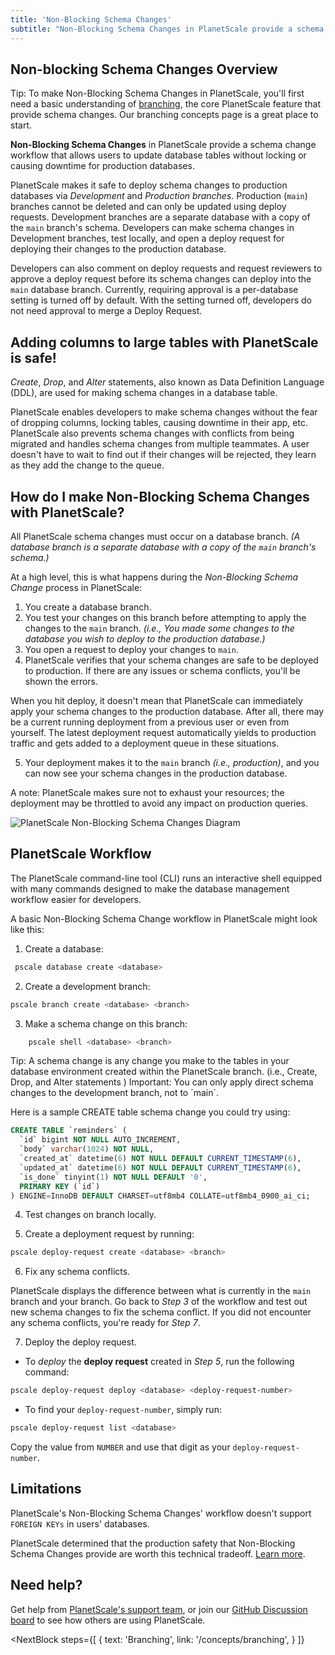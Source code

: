 ```yaml
---
title: 'Non-Blocking Schema Changes'
subtitle: "Non-Blocking Schema Changes in PlanetScale provide a schema change workflow that allows users to update database tables without locking or causing downtime for production databases."
---
```

## Non-blocking Schema Changes Overview

<InfoBlock type="tip">
Tip: To make Non-Blocking Schema Changes in PlanetScale, you'll first need a basic understanding of <a href="https://docs.planetscale.com/concepts/branching">branching</a>, the core PlanetScale feature that provide schema changes. Our branching concepts page is a great place to start.
</InfoBlock> 

**Non-Blocking Schema Changes** in PlanetScale provide a schema change workflow that allows users to update database tables without locking or causing downtime for production databases. 

PlanetScale makes it safe to deploy schema changes to production databases via _Development_ and _Production branches_. Production (`main`) branches cannot be deleted and can only be updated using deploy requests. Development branches are a separate database with a copy of the `main` branch's schema. Developers can make schema changes in Development branches, test locally, and open a deploy request for deploying their changes to the production database. 

Developers can also comment on deploy requests and request reviewers to approve a deploy request before its schema changes can deploy into the `main` database branch. Currently, requiring approval is a per-database setting is turned off by default. With the setting turned off, developers do not need approval to merge a Deploy Request.

## Adding columns to large tables with PlanetScale is safe! 

_Create_, _Drop_, and _Alter_ statements, also known as Data Definition Language (DDL), are used for making schema changes in a database table. 

PlanetScale enables developers to make schema changes without the fear of dropping columns, locking tables, causing downtime in their app, etc. PlanetScale also prevents schema changes with conflicts from being migrated and handles schema changes from multiple teammates. A user doesn't have to wait to find out if their changes will be rejected, they learn as they add the change to the queue.

## How do I make Non-Blocking Schema Changes with PlanetScale?

All PlanetScale schema changes must occur on a database branch. _(A database branch is a separate database with a copy of the `main` branch's schema.)_

At a high level, this is what happens during the _Non-Blocking Schema Change_ process in PlanetScale:

1. You create a database branch. 
2. You test your changes on this branch before attempting to apply the changes to the `main` branch. _(i.e., You made some changes to the database you wish to deploy to the production database.)_
3. You open a request to deploy your changes to `main`. 
4. PlanetScale verifies that your schema changes are safe to be deployed to production. If there are any issues or schema conflicts, you'll be shown the errors. 

When you hit deploy, it doesn't mean that PlanetScale can immediately apply your schema changes to the production database. After all, there may be a current running deployment from a previous user or even from yourself. The latest deployment request automatically yields to production traffic and gets added to a deployment queue in these situations. 

5. Your deployment makes it to the `main` branch _(i.e., production)_, and you can now see your schema changes in the production database.

<InfoBlock type="note">
A note: PlanetScale makes sure not to exhaust your resources; the deployment may be throttled to avoid any impact on production queries. 
</InfoBlock> 

![PlanetScale Non-Blocking Schema Changes Diagram](/img/docs/ps_nbsc_diagram.png)

## PlanetScale Workflow 
The PlanetScale command-line tool (CLI) runs an interactive shell equipped with many commands designed to make the database management workflow easier for developers.

A basic Non-Blocking Schema Change workflow in PlanetScale might look like this:

1. Create a database: 
```zsh
 pscale database create <database> 
```

2. Create a development branch:
```zsh
pscale branch create <database> <branch>
```

3. Make a schema change on this branch:
```zsh
 	pscale shell <database> <branch>
 ```

<InfoBlock type="tip">
Tip: A schema change is any change you make to the tables in your database environment created within the PlanetScale branch. (i.e., Create, Drop, and Alter statements )
</InfoBlock> 

<InfoBlock type="warning">
Important: You can only apply direct schema changes to the development branch, not to `main`.
</InfoBlock> 

Here is a sample CREATE table schema change you could try using:

```sql
CREATE TABLE `reminders` (
  `id` bigint NOT NULL AUTO_INCREMENT,
  `body` varchar(1024) NOT NULL,
  `created_at` datetime(6) NOT NULL DEFAULT CURRENT_TIMESTAMP(6),
  `updated_at` datetime(6) NOT NULL DEFAULT CURRENT_TIMESTAMP(6),
  `is_done` tinyint(1) NOT NULL DEFAULT '0',
  PRIMARY KEY (`id`)
) ENGINE=InnoDB DEFAULT CHARSET=utf8mb4 COLLATE=utf8mb4_0900_ai_ci;
```

4. Test changes on branch locally.   

5. Create a deployment request by running:
```zsh
pscale deploy-request create <database> <branch>
```

6. Fix any schema conflicts. 

PlanetScale displays the difference between what is currently in the `main` branch and your branch. Go back to _Step 3_ of the workflow and test out new schema changes to fix the schema conflict. If you did not encounter any schema conflicts, you're ready for _Step 7_.

7. Deploy the deploy request.

- To _deploy_ the **deploy request** created in _Step 5_, run the following command:
```zsh
pscale deploy-request deploy <database> <deploy-request-number> 
```

- To find your `deploy-request-number`, simply run:
```zsh 
pscale deploy-request list <database> 
```
Copy the value from `NUMBER` and use that digit as your `deploy-request-number`. 


## Limitations
PlanetScale's Non-Blocking Schema Changes' workflow doesn't support `FOREIGN KEYs` in users' databases.

PlanetScale determined that the production safety that Non-Blocking Schema Changes provide are worth this technical tradeoff. [Learn more](http://code.openark.org/blog/mysql/the-problem-with-mysql-foreign-key-constraints-in-online-schema-changes).


## Need help?
Get help from [PlanetScale's support team](https://www.planetscale.com/support), or join our [GitHub Discussion board](https://github.com/planetscale/beta/discussions) to see how others are using PlanetScale.


<NextBlock
  steps={[
    {
      text: 'Branching',
      link: '/concepts/branching',
    }
  ]}
></NextBlock>

